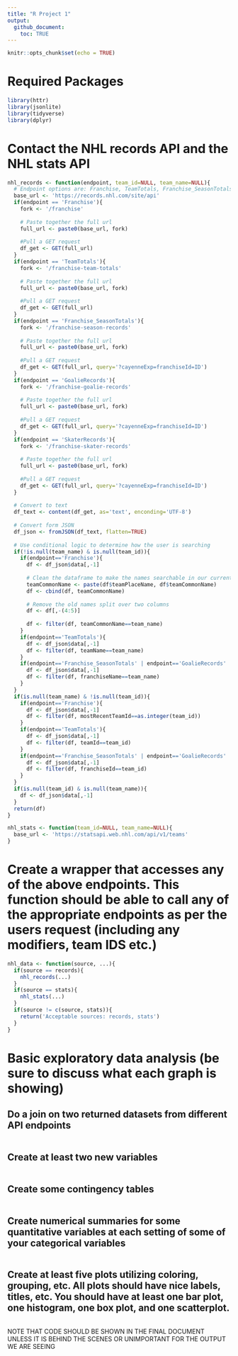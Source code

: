 ```yaml
---
title: "R Project 1"
output: 
  github_document: 
    toc: TRUE
---
```


```r
knitr::opts_chunk$set(echo = TRUE)
```

# Required Packages
```r
library(httr)
library(jsonlite)
library(tidyverse)
library(dplyr)
```

# Contact the NHL records API and the NHL stats API
```r
nhl_records <- function(endpoint, team_id=NULL, team_name=NULL){
  # Endpoint options are: Franchise, TeamTotals, Franchise_SeasonTotals, GoalieRecords, SkaterRecords
  base_url <- 'https://records.nhl.com/site/api'
  if(endpoint == 'Franchise'){
    fork <- '/franchise' 
    
    # Paste together the full url
    full_url <- paste0(base_url, fork)
    
    #Pull a GET request
    df_get <- GET(full_url)
  }
  if(endpoint == 'TeamTotals'){
    fork <- '/franchise-team-totals'
    
    # Paste together the full url
    full_url <- paste0(base_url, fork)
    
    #Pull a GET request
    df_get <- GET(full_url)
  }
  if(endpoint == 'Franchise_SeasonTotals'){
    fork <- '/franchise-season-records'
    
    # Paste together the full url
    full_url <- paste0(base_url, fork)
    
    #Pull a GET request
    df_get <- GET(full_url, query='?cayenneExp=franchiseId=ID')
  }
  if(endpoint == 'GoalieRecords'){
    fork <- '/franchise-goalie-records'
    
    # Paste together the full url
    full_url <- paste0(base_url, fork)
    
    #Pull a GET request
    df_get <- GET(full_url, query='?cayenneExp=franchiseId=ID')
  }
  if(endpoint == 'SkaterRecords'){
    fork <- '/franchise-skater-records' 
    
    # Paste together the full url
    full_url <- paste0(base_url, fork)
    
    #Pull a GET request
    df_get <- GET(full_url, query='?cayenneExp=franchiseId=ID')
  }
  
  # Convert to text
  df_text <- content(df_get, as='text', enconding='UTF-8')
  
  # Convert form JSON
  df_json <- fromJSON(df_text, flatten=TRUE)
  
  # Use conditional logic to determine how the user is searching
  if(!is.null(team_name) & is.null(team_id)){
    if(endpoint=='Franchise'){
      df <- df_json$data[,-1]
      
      # Clean the dataframe to make the names searchable in our current format
      teamCommonName <- paste(df$teamPlaceName, df$teamCommonName)
      df <- cbind(df, teamCommonName)
    
      # Remove the old names split over two columns
      df <- df[,-(4:5)]
    
      df <- filter(df, teamCommonName==team_name)
    }
    if(endpoint=='TeamTotals'){
      df <- df_json$data[,-1]
      df <- filter(df, teamName==team_name)
    }
    if(endpoint=='Franchise_SeasonTotals' | endpoint=='GoalieRecords' | endpoint=='SkaterRecords'){
      df <- df_json$data[,-1]
      df <- filter(df, franchiseName==team_name)
    }
  }
  if(is.null(team_name) & !is.null(team_id)){
    if(endpoint=='Franchise'){
      df <- df_json$data[,-1]
      df <- filter(df, mostRecentTeamId==as.integer(team_id))
    }
    if(endpoint=='TeamTotals'){
      df <- df_json$data[,-1]
      df <- filter(df, teamId==team_id)
    }
    if(endpoint=='Franchise_SeasonTotals' | endpoint=='GoalieRecords' | endpoint=='SkaterRecords'){
      df <- df_json$data[,-1]
      df <- filter(df, franchiseId==team_id)
    }
  }  
  if(is.null(team_id) & is.null(team_name)){
    df <- df_json$data[,-1]
  }
  return(df)
}

nhl_stats <- function(team_id=NULL, team_name=NULL){
  base_url <- 'https://statsapi.web.nhl.com/api/v1/teams'
}
```

# Create a wrapper that accesses any of the above endpoints. This function should be able to call any of the appropriate endpoints as per the users request (including any modifiers, team IDS etc.)
```r
nhl_data <- function(source, ...){
  if(source == records){
    nhl_records(...)
  }
  if(source == stats){
    nhl_stats(...)
  }
  if(source != c(source, stats)){
    return('Acceptable sources: records, stats')
  }
}
```

# Basic exploratory data analysis (be sure to discuss what each graph is showing)

## Do a join on two returned datasets from different API endpoints
```r

```

## Create at least two new variables
```r

```

## Create some contingency tables
```r

```

## Create numerical summaries for some quantitative variables at each setting of some of your categorical variables
```r

```

## Create at least five plots utilizing coloring, grouping, etc. All plots should have nice labels, titles, etc. You should have at least one bar plot, one histogram, one box plot, and one scatterplot. 
```r

```

NOTE THAT CODE SHOULD BE SHOWN IN THE FINAL DOCUMENT UNLESS IT IS BEHIND THE SCENES OR UNIMPORTANT FOR THE OUTPUT WE ARE SEEING

